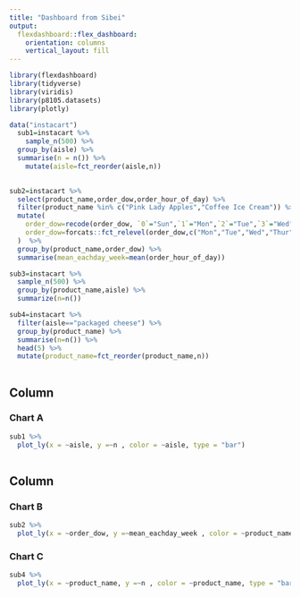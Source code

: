 ```yaml
---
title: "Dashboard from Sibei"
output: 
  flexdashboard::flex_dashboard:
    orientation: columns
    vertical_layout: fill
---
```


```r
library(flexdashboard)
library(tidyverse)
library(viridis)
library(p8105.datasets)
library(plotly)

```

```r
data("instacart")
  sub1=instacart %>% 
    sample_n(500) %>% 
  group_by(aisle) %>% 
  summarise(n = n()) %>% 
    mutate(aisle=fct_reorder(aisle,n))
  
```

```r
sub2=instacart %>% 
  select(product_name,order_dow,order_hour_of_day) %>% 
  filter(product_name %in% c("Pink Lady Apples","Coffee Ice Cream")) %>% 
  mutate(
    order_dow=recode(order_dow, `0`="Sun",`1`="Mon",`2`="Tue",`3`="Wed",`4`="Thur",`5`="Fri",`6`="Sat"),
    order_dow=forcats::fct_relevel(order_dow,c("Mon","Tue","Wed","Thur","Fri","Sat","Sun"))
  )  %>% 
  group_by(product_name,order_dow) %>% 
  summarise(mean_eachday_week=mean(order_hour_of_day)) 
```

```r
sub3=instacart %>% 
  sample_n(500) %>% 
  group_by(product_name,aisle) %>% 
  summarize(n=n())
```

```r
sub4=instacart %>% 
  filter(aisle=="packaged cheese") %>% 
  group_by(product_name) %>% 
  summarise(n=n()) %>% 
  head(5) %>% 
  mutate(product_name=fct_reorder(product_name,n)) 
  
```


Column {data-width=650}
-----------------------------------------------------------------------

### Chart A

```r
sub1 %>% 
  plot_ly(x = ~aisle, y =~n , color = ~aisle, type = "bar")
  
```

Column {data-width=350}
-----------------------------------------------------------------------

### Chart B

```r
sub2 %>% 
  plot_ly(x = ~order_dow, y =~mean_eachday_week , color = ~product_name, type = "scatter",mode="line")
```

### Chart C

```r
sub4 %>% 
  plot_ly(x = ~product_name, y =~n , color = ~product_name, type = "bar")
```

